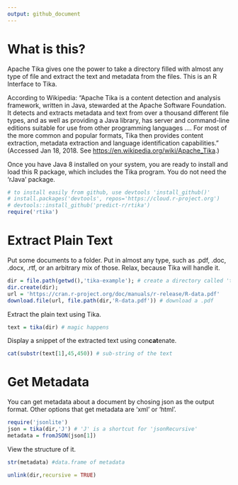 ```yaml
---
output: github_document
---
```

# What is this?
Apache Tika gives one the power to take a directory filled with almost any type of file and extract the text and metadata from the files. This is an R Interface to Tika.

According to Wikipedia: "Apache Tika is a content detection and analysis framework, written in Java, stewarded at the Apache Software Foundation. It detects and extracts metadata and text from over a thousand different file types, and as well as providing a Java library, has server and command-line editions suitable for use from other programming languages .... For most of the more common and popular formats, Tika then provides content extraction, metadata extraction and language identification capabilities." (Accessed Jan 18, 2018. See <https://en.wikipedia.org/wiki/Apache_Tika>.)

Once you have Java 8 installed on your system, you are ready to install and load this R package, which includes the Tika program. You do not need the 'rJava' package.

```r
# to install easily from github, use devtools 'install_github()'
# install.packages('devtools', repos='https://cloud.r-project.org') 
# devtools::install_github('predict-r/rtika')
require('rtika')
```



# Extract Plain Text
Put some documents to a folder. Put in almost any type, such as .pdf, .doc, .docx, .rtf, or an arbitrary mix of those. Relax, because Tika will handle it.
```r
dir = file.path(getwd(),'tika-example'); # create a directory called 'tika-example' in R's working directory
dir.create(dir); 
url = 'https://cran.r-project.org/doc/manuals/r-release/R-data.pdf'
download.file(url, file.path(dir,'R-data.pdf')) # download a .pdf 

```

Extract the plain text using Tika.
```r
text = tika(dir) # magic happens

```
Display a snippet of the extracted text using con**cat**enate.  
```r
cat(substr(text[1],45,450)) # sub-string of the text

```
# Get Metadata
You can get metadata about a document by chosing json as the output format.  Other options that get metadata are 'xml' or 'html'. 
```r
require('jsonlite')
json = tika(dir,'J') # 'J' is a shortcut for 'jsonRecursive'
metadata = fromJSON(json[1])
```
View the structure of it.
```r
str(metadata) #data.frame of metadata
```
```r
unlink(dir,recursive = TRUE)
```
